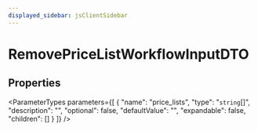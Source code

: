 ```yaml
---
displayed_sidebar: jsClientSidebar
---
```



# RemovePriceListWorkflowInputDTO

## Properties

<ParameterTypes parameters={[
  {
    "name": "price_lists",
    "type": "`string`[]",
    "description": "",
    "optional": false,
    "defaultValue": "",
    "expandable": false,
    "children": []
  }
]} />
